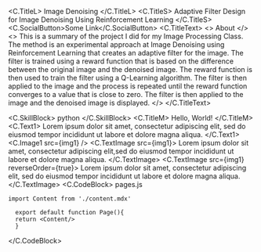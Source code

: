 
<C.TitleL>
Image Denoising
</C.TitleL>
<C.TitleS>
Adaptive Filter Design for Image Denoising Using Reinforcement Learning
</C.TitleS>
<C.SocialButton>Some Link</C.SocialButton>
<C.TitleText>
<>
About
</>
<>
This is a summary of the project I did for my Image Processing Class.
The method is an experimental approach at Image Denoising using Reinforcement Learning that creates an adaptive filter for the image.
The filter is trained using a reward function that is based on the difference between the original image and the denoised image.
The reward function is then used to train the filter using a Q-Learning algorithm. The filter is then applied to the image and the process is repeated until the reward function converges to a value that is close to zero. The filter is then applied to the image and the denoised image is displayed.
</>
</C.TitleText>

 <C.SkillBlock>
python
</C.SkillBlock>
<C.TitleM>
Hello, World!
</C.TitleM>
<C.Text1>
  Lorem ipsum dolor sit amet, consectetur adipiscing elit, sed do eiusmod tempor
  incididunt ut labore et dolore magna aliqua.
</C.Text1>
<C.Image1 src={img1} />
<C.TextImage src={img1}>
  Lorem ipsum dolor sit amet, consectetur adipiscing elit,sed do eiusmod tempor
  incididunt ut labore et dolore magna aliqua.
</C.TextImage>
<C.TextImage src={img1} reverseOrder={true}>
  Lorem ipsum dolor sit amet, consectetur adipiscing elit, sed do eiusmod tempor
  incididunt ut labore et dolore magna aliqua.
</C.TextImage>
<C.CodeBlock>
  <span>
  pages.js
  </span>
  ```
  import Content from './content.mdx'

    export default function Page(){
    return <Content/>
    }
  ```
</C.CodeBlock>



